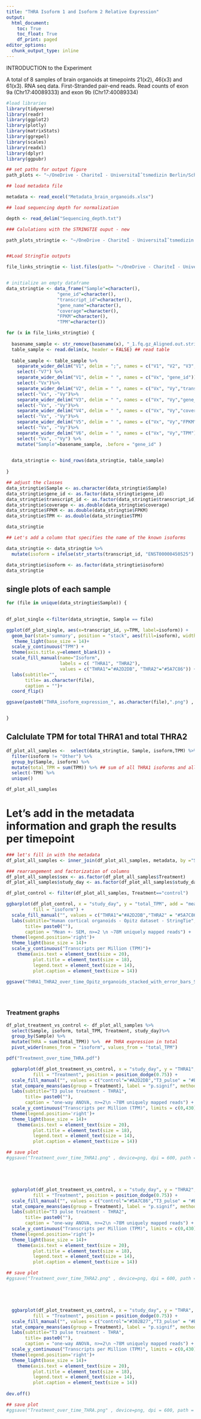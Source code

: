 ```yaml
---
title: "THRA Isoform 1 and Isoform 2 Relative Expression"
output:
  html_document:
    toc: True
    toc_float: True
    df_print: paged
editor_options: 
  chunk_output_type: inline
---
```


INTRODUCTION to the Experiment

A total of 8 samples of brain organoids at timepoints 21(x2), 46(x3) and 61(x3). RNA seq data. First-Stranded pair-end reads. Read counts of exon 9a (Chr17:40089333) and exon 9b (Chr17:40089334)

```r
#load libraries
library(tidyverse)
library(readr)
library(ggplot2)
library(plotly)
library(matrixStats)
library(ggrepel)
library(scales)
library(readxl)
library(dplyr)
library(ggpubr)

```


```r
## set paths for output figure
path_plots <- "~/OneDrive - ChariteÌ - UniversitaÌˆtsmedizin Berlin/Schuelke_Lab/EG15_RNA_Seq/Brain_organoids/Figures/Expression_pattern"

## load metadata file

metadata <- read_excel("Metadata_brain_organoids.xlsx")

## load sequencing depth for normalization

depth <- read_delim("Sequencing_depth.txt")

```




```r
### Calulations with the STRINGTIE ouput - new

path_plots_stringtie <- "~/OneDrive - ChariteÌ - UniversitaÌˆtsmedizin Berlin/Schuelke_Lab/EG15_RNA_Seq/Brain_organoids/StringTie_TPM_outputs/plots"


##Load StringTie outputs

file_links_stringtie <- list.files(path= "~/OneDrive - ChariteÌ - UniversitaÌˆtsmedizin Berlin/Schuelke_Lab/EG15_RNA_Seq/Brain_organoids/StringTie_TPM_outputs" , pattern = "*.txt", full.names=T)


# initialize an empty dataframe
data_stringtie <- data_frame("Sample"=character(),
                   "gene_id"=character(),
                   "transcript_id"=character(),
                   "gene_name"=character(),
                   "coverage"=character(),
                   "FPKM"=character(),
                   "TPM"=character())

for (x in file_links_stringtie) {
  
  basename_sample <- str_remove(basename(x), "_1.fq.gz_Aligned.out.stringtie_THRA_isoforms.txt")  ## get the sample name from the file path
  table_sample <- read.delim(x, header = FALSE) ## read table
  
  table_sample <- table_sample %>%
    separate_wider_delim("V1", delim = ";", names = c("V1", "V2", "V3", "V4", "V5", "V6", "V7")) %>%
    select(-"V7") %>%
    separate_wider_delim("V1", delim = " ", names = c("Vx", "gene_id")) %>%
    select(-"Vx")%>%
    separate_wider_delim("V2", delim = " ", names = c("Vx", "Vy","transcript_id"), too_many = "merge") %>%
    select(-"Vx", -"Vy")%>%
    separate_wider_delim("V3", delim = " ", names = c("Vx", "Vy","gene_name"), too_many = "merge") %>%
    select(-"Vx", -"Vy")%>%
    separate_wider_delim("V4", delim = " ", names = c("Vx", "Vy","coverage"), too_many = "merge") %>%
    select(-"Vx", -"Vy")%>%
    separate_wider_delim("V5", delim = " ", names = c("Vx", "Vy","FPKM"), too_many = "merge") %>%
    select(-"Vx", -"Vy")%>%
    separate_wider_delim("V6", delim = " ", names = c("Vx", "Vy","TPM"), too_many = "merge") %>%
    select(-"Vx", -"Vy") %>%
    mutate("Sample"=basename_sample, .before = "gene_id" )
  

  data_stringtie <- bind_rows(data_stringtie, table_sample)
  
}

## adjust the classes
data_stringtie$Sample <- as.character(data_stringtie$Sample)
data_stringtie$gene_id <- as.factor(data_stringtie$gene_id)
data_stringtie$transcript_id <- as.factor(data_stringtie$transcript_id)
data_stringtie$coverage <- as.double(data_stringtie$coverage)
data_stringtie$FPKM <- as.double(data_stringtie$FPKM)
data_stringtie$TPM <- as.double(data_stringtie$TPM)

data_stringtie
```

```r
## Let's add a column that specifies the name of the known isoforms

data_stringtie <- data_stringtie %>%
  mutate(isoform = ifelse(str_starts(transcript_id, "ENST00000450525") | str_starts(transcript_id, "ENST00000546243"), "THRA1", ifelse(str_starts(transcript_id, "ENST00000264637") | str_starts(transcript_id, "ENST00000584985"), "THRA2", "Other")))

data_stringtie$isoform <- as.factor(data_stringtie$isoform)
data_stringtie
```



## single plots of each sample
```r
for (file in unique(data_stringtie$Sample)) {
  

df_plot_single <-filter(data_stringtie, Sample == file)

ggplot(df_plot_single, aes(x=transcript_id, y=TPM, label=isoform)) + 
  geom_bar(stat='summary', position = "stack", aes(fill=isoform), width=.5)  +
   theme_light(base_size = 14)+
  scale_y_continuous("TPM") +
  theme(axis.title.y=element_blank()) +
  scale_fill_manual(name="Isoform", 
                    labels = c( "THRA1", "THRA2"), 
                    values = c("THRA1"="#A2D2DB", "THRA2"="#5A7C86")) + 
  labs(subtitle="", 
       title= as.character(file),
       caption = "")+
  coord_flip()

ggsave(paste0("THRA_isoform_expression_", as.character(file),".png") , device=png, dpi = 600, path = path_plots_stringtie, bg = "transparent", width = 20, height = 15, units = "cm" )


}
```

## Calclulate TPM for total THRA1 and total THRA2
```r
df_plot_all_samples <-  select(data_stringtie, Sample, isoform,TPM) %>%
  filter(isoform != "Other") %>%
  group_by(Sample, isoform) %>%
  mutate(total_TPM = sum(TPM)) %>% ## sum of all THRA1 isoforms and all THRA2 isoforms together
  select(-TPM) %>%
  unique()

df_plot_all_samples
```

# Let's add in the metadata information and graph the results per timepoint
```r
### let's fill in with the metadata
df_plot_all_samples <- inner_join(df_plot_all_samples, metadata, by ="Sample") 

### rearrangement and factorization of columns
df_plot_all_samples$sex <- as.factor(df_plot_all_samples$Treatment)
df_plot_all_samples$study_day <- as.factor(df_plot_all_samples$study_day)

```


```r
df_plot_control <- filter(df_plot_all_samples, Treatment=="control")

ggbarplot(df_plot_control, x = "study_day", y = "total_TPM", add = "mean_se",
          fill = "isoform") +
  scale_fill_manual("", values = c("THRA1"="#A2D2DB","THRA2" = "#5A7C86")) +
  labs(subtitle="Human cortical organoids - Opitz dataset - StringTie", 
       title= paste0(""),
       caption = "Mean +- SEM, n>=2 \n ~78M uniquely mapped reads") +
  theme(legend.position='right')+
  theme_light(base_size = 14)+
  scale_y_continuous("Transcripts per Million (TPM)")+ 
    theme(axis.text = element_text(size = 20),
          plot.title = element_text(size = 18),
          legend.text = element_text(size = 14),
          plot.caption = element_text(size = 14))

ggsave("THRA1_THRA2_over_time_Opitz_organoids_stacked_with_error_bars_STRINGTIE.png" , device=png, dpi = 600, path = path_plots_stringtie, bg = "transparent", width = 20, height = 15, units = "cm" )





```
### Treatment graphs
```r

df_plot_treatment_vs_control <- df_plot_all_samples %>%
  select(Sample, isoform, total_TPM, Treatment, study_day)%>%
  group_by(Sample) %>%
  mutate(THRA = sum(total_TPM)) %>%  ## THRA expression in total
  pivot_wider(names_from = "isoform", values_from = "total_TPM")

pdf("Treatment_over_time_THRA.pdf")

  ggbarplot(df_plot_treatment_vs_control, x = "study_day", y = "THRA1", add = "mean_se",
          fill = "Treatment", position = position_dodge(0.75)) +
  scale_fill_manual("", values = c("control"="#A2D2DB","T3_pulse" = "#E98A33")) +
  stat_compare_means(aes(group = Treatment), label = "p.signif", method = "anova", label.y = 160) +
  labs(subtitle="T3 pulse treatment - THRA1", 
       title= paste0(""),
       caption = "one-way ANOVA, n>=2\n ~78M uniquely mapped reads") +
  scale_y_continuous("Transcripts per Million (TPM)", limits = c(0,430)) +
  theme(legend.position='right')+
  theme_light(base_size = 14)+ 
    theme(axis.text = element_text(size = 20),
          plot.title = element_text(size = 18),
          legend.text = element_text(size = 14),
          plot.caption = element_text(size = 14))

## save plot
#ggsave("Treatment_over_time_THRA1.png" , device=png, dpi = 600, path = path_plots_stringtie, bg = "transparent", width = 20, height = 15, units = "cm" )





  ggbarplot(df_plot_treatment_vs_control, x = "study_day", y = "THRA2", add = "mean_se",
          fill = "Treatment", position = position_dodge(0.75)) +
  scale_fill_manual("", values = c("control"="#5A7C86","T3_pulse" = "#E98A33")) +
  stat_compare_means(aes(group = Treatment), label = "p.signif", method = "anova", label.y = 410) +
  labs(subtitle="T3 pulse treatment - THRA2", 
       title= paste0(""),
       caption = "one-way ANOVA, n>=2\n ~78M uniquely mapped reads") +
  scale_y_continuous("Transcripts per Million (TPM)", limits = c(0,430)) +
  theme(legend.position='right')+
  theme_light(base_size = 14)+ 
    theme(axis.text = element_text(size = 20),
          plot.title = element_text(size = 18),
          legend.text = element_text(size = 14),
          plot.caption = element_text(size = 14))

## save plot
#ggsave("Treatment_over_time_THRA2.png" , device=png, dpi = 600, path = path_plots_stringtie, bg = "transparent", width = 20, height = 15, units = "cm" )





  ggbarplot(df_plot_treatment_vs_control, x = "study_day", y = "THRA", add = "mean_se",
          fill = "Treatment", position = position_dodge(0.75)) +
  scale_fill_manual("", values = c("control"="#302B27","T3_pulse" = "#E98A33")) +
  stat_compare_means(aes(group = Treatment), label = "p.signif", method = "anova", label.y = 420) +
  labs(subtitle="T3 pulse treatment - THRA", 
       title= paste0(""),
       caption = "one-way ANOVA, n>=2\n ~78M uniquely mapped reads") +
  scale_y_continuous("Transcripts per Million (TPM)", limits = c(0,430)) +
  theme(legend.position='right')+
  theme_light(base_size = 14)+ 
    theme(axis.text = element_text(size = 20),
          plot.title = element_text(size = 18),
          legend.text = element_text(size = 14),
          plot.caption = element_text(size = 14))
  
dev.off()

## save plot
#ggsave("Treatment_over_time_THRA.png" , device=png, dpi = 600, path = path_plots_stringtie, bg = "transparent", width = 20, height = 15, units = "cm" )
```









